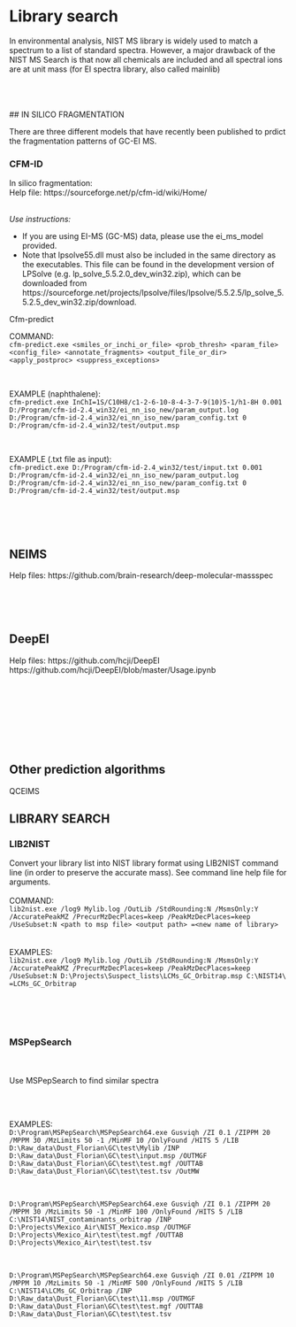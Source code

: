 # Library search {#library}

In environmental analysis, NIST MS library is widely used to match a spectrum to a list of standard spectra. However, a major drawback of the NIST MS Search is that now all chemicals are included and all spectral ions are at unit mass (for EI spectra library, also called mainlib)


<br><br>  
## IN SILICO FRAGMENTATION  

There are three different models that have recently been published to prdict the fragmentation patterns of GC-EI MS. 

### CFM-ID  
In silico fragmentation:  
Help file: https://sourceforge.net/p/cfm-id/wiki/Home/  

<br>
_Use instructions:_
  
- If you are using EI-MS (GC-MS) data, please use the ei_ms_model provided.  
- Note that lpsolve55.dll must also be included in the same directory as the executables. This file can be found in the development version of LPSolve (e.g. lp_solve_5.5.2.0_dev_win32.zip), which can be downloaded from https://sourceforge.net/projects/lpsolve/files/lpsolve/5.5.2.5/lp_solve_5.5.2.5_dev_win32.zip/download.  
  
Cfm-predict  


COMMAND:  
`cfm-predict.exe <smiles_or_inchi_or_file> <prob_thresh> <param_file> <config_file> <annotate_fragments> <output_file_or_dir> <apply_postproc> <suppress_exceptions>`  
  
<br>
  
EXAMPLE (naphthalene):  
`cfm-predict.exe InChI=1S/C10H8/c1-2-6-10-8-4-3-7-9(10)5-1/h1-8H 0.001 D:/Program/cfm-id-2.4_win32/ei_nn_iso_new/param_output.log D:/Program/cfm-id-2.4_win32/ei_nn_iso_new/param_config.txt 0 D:/Program/cfm-id-2.4_win32/test/output.msp`

<br>

EXAMPLE (.txt file as input):  
`cfm-predict.exe D:/Program/cfm-id-2.4_win32/test/input.txt 0.001 D:/Program/cfm-id-2.4_win32/ei_nn_iso_new/param_output.log D:/Program/cfm-id-2.4_win32/ei_nn_iso_new/param_config.txt 0 D:/Program/cfm-id-2.4_win32/test/output.msp`  



<br><br><br>

## NEIMS  
  
Help files: https://github.com/brain-research/deep-molecular-massspec  

<br><br><br>

## DeepEI  
  
Help files: https://github.com/hcji/DeepEI  
https://github.com/hcji/DeepEI/blob/master/Usage.ipynb  

<br><br><br>


<br><br><br>

## Other prediction algorithms

QCEIMS



## LIBRARY SEARCH  
  
### LIB2NIST  
Convert your library list into NIST library format using LIB2NIST command line (in order to preserve the accurate mass). See command line help file for arguments.  
<br>
COMMAND:  
`lib2nist.exe /log9 Mylib.log /OutLib /StdRounding:N /MsmsOnly:Y /AccuratePeakMZ /PrecurMzDecPlaces=keep /PeakMzDecPlaces=keep /UseSubset:N <path to msp file> <output path> =<new name of library>`  
<br>  
EXAMPLES:  
`lib2nist.exe /log9 Mylib.log /OutLib /StdRounding:N /MsmsOnly:Y /AccuratePeakMZ /PrecurMzDecPlaces=keep /PeakMzDecPlaces=keep /UseSubset:N D:\Projects\Suspect_lists\LCMs_GC_Orbitrap.msp C:\NIST14\ =LCMs_GC_Orbitrap`  
  
<br><br><br>

### MSPepSearch  
<br>  
Use MSPepSearch to find similar spectra  

<br><br>

EXAMPLES:  
`D:\Program\MSPepSearch\MSPepSearch64.exe Gusviqh /ZI 0.1 /ZIPPM 20 /MPPM 30 /MzLimits 50 -1 /MinMF 10 /OnlyFound /HITS 5 /LIB D:\Raw_data\Dust_Florian\GC\test\Mylib /INP D:\Raw_data\Dust_Florian\GC\test\input.msp /OUTMGF D:\Raw_data\Dust_Florian\GC\test\test.mgf /OUTTAB D:\Raw_data\Dust_Florian\GC\test\test.tsv /OutMW`

<br>

`D:\Program\MSPepSearch\MSPepSearch64.exe Gusviqh /ZI 0.1 /ZIPPM 20 /MPPM 30 /MzLimits 50 -1 /MinMF 100 /OnlyFound /HITS 5 /LIB C:\NIST14\NIST_contaminants_orbitrap /INP D:\Projects\Mexico_Air\NIST_Mexico.msp /OUTMGF D:\Projects\Mexico_Air\test\test.mgf /OUTTAB D:\Projects\Mexico_Air\test\test.tsv`  

<br>

`D:\Program\MSPepSearch\MSPepSearch64.exe Gusviqh /ZI 0.01 /ZIPPM 10 /MPPM 10 /MzLimits 50 -1 /MinMF 500 /OnlyFound /HITS 5 /LIB C:\NIST14\LCMs_GC_Orbitrap /INP D:\Raw_data\Dust_Florian\GC\test\11.msp /OUTMGF D:\Raw_data\Dust_Florian\GC\test\test.mgf /OUTTAB D:\Raw_data\Dust_Florian\GC\test\test.tsv`  

